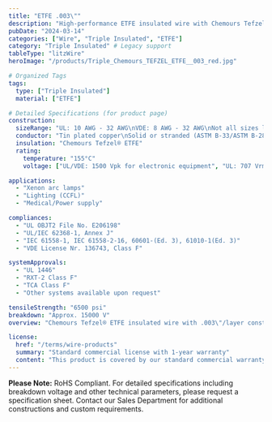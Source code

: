 ```yaml
---
title: "ETFE .003\""
description: "High-performance ETFE insulated wire with Chemours Tefzel® ETFE insulation at .003\"/layer, designed for demanding applications requiring superior insulation properties."
pubDate: "2024-03-14"
categories: ["Wire", "Triple Insulated", "ETFE"]
category: "Triple Insulated" # Legacy support
tableType: "litzWire"
heroImage: "/products/Triple_Chemours_TEFZEL_ETFE__003_red.jpg"

# Organized Tags
tags:
  type: ["Triple Insulated"]
  material: ["ETFE"]

# Detailed Specifications (for product page)
construction:
  sizeRange: "UL: 10 AWG - 32 AWG\nVDE: 8 AWG - 32 AWG\nNot all sizes listed in chart"
  conductor: "Tin plated copper\nSolid or stranded (ASTM B-33/ASTM B-286)\nBare copper and other conductors available"
  insulation: "Chemours Tefzel® ETFE"
  rating:
    temperature: "155°C"
    voltage: ["UL/VDE: 1500 Vpk for electronic equipment", "UL: 707 Vrms for medical equipment", "VDE: 1000 Vrms (IEC 61558-1, IEC 61558-2-16)", "VDE: 700 Vpk for medical equipment", "VDE: 1000 Vpk for other certifications"]

applications:
  - "Xenon arc lamps"
  - "Lighting (CCFL)"
  - "Medical/Power supply"

compliances:
  - "UL OBJT2 File No. E206198"
  - "UL/IEC 62368-1, Annex J"
  - "IEC 61558-1, IEC 61558-2-16, 60601-(Ed. 3), 61010-1(Ed. 3)"
  - "VDE License Nr. 136743, Class F"

systemApprovals:
  - "UL 1446"
  - "RXT-2 Class F"
  - "TCA Class F"
  - "Other systems available upon request"

tensileStrength: "6500 psi"
breakdown: "Approx. 15000 V"
overview: "Chemours Tefzel® ETFE insulated wire with .003\"/layer construction provides excellent chemical resistance, high temperature performance, and superior electrical properties. This triple-insulated wire is specifically engineered for applications requiring enhanced insulation properties and reliability."

license:
  href: "/terms/wire-products"
  summary: "Standard commercial license with 1-year warranty"
  content: "This product is covered by our standard commercial warranty for a period of one year from the date of purchase. The warranty covers manufacturing defects and material failures under normal use conditions. Custom modifications or applications outside the specified parameters may void the warranty."
---
```



<TripleInsulatedTable client:load />

**Please Note:** RoHS Compliant. For detailed specifications including breakdown voltage and other technical parameters, please request a specification sheet. Contact our Sales Department for additional constructions and custom requirements. 